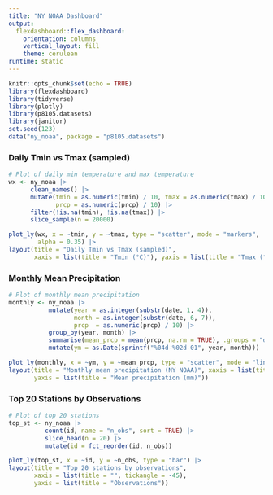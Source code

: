 ```yaml
---
title: "NY NOAA Dashboard"
output:
  flexdashboard::flex_dashboard:
    orientation: columns
    vertical_layout: fill
    theme: cerulean
runtime: static
---
```


```r
knitr::opts_chunk$set(echo = TRUE)
library(flexdashboard)
library(tidyverse)
library(plotly)
library(p8105.datasets)
library(janitor)
set.seed(123)
data("ny_noaa", package = "p8105.datasets")
```

### Daily Tmin vs Tmax (sampled)
```r
# Plot of daily min temperature and max temperature
wx <- ny_noaa |>
      clean_names() |>
      mutate(tmin = as.numeric(tmin) / 10, tmax = as.numeric(tmax) / 10,
             prcp = as.numeric(prcp) / 10) |>
      filter(!is.na(tmin), !is.na(tmax)) |>
      slice_sample(n = 20000)

plot_ly(wx, x = ~tmin, y = ~tmax, type = "scatter", mode = "markers", 
        alpha = 0.35) |>
layout(title = "Daily Tmin vs Tmax (sampled)", 
       xaxis = list(title = "Tmin (°C)"), yaxis = list(title = "Tmax (°C)"))
```

### Monthly Mean Precipitation
```r
# Plot of monthly mean precipitation
monthly <- ny_noaa |>
           mutate(year = as.integer(substr(date, 1, 4)), 
                  month = as.integer(substr(date, 6, 7)),
                  prcp  = as.numeric(prcp) / 10) |>
           group_by(year, month) |>
           summarise(mean_prcp = mean(prcp, na.rm = TRUE), .groups = "drop") |>
           mutate(ym = as.Date(sprintf("%04d-%02d-01", year, month)))

plot_ly(monthly, x = ~ym, y = ~mean_prcp, type = "scatter", mode = "lines") |>
layout(title = "Monthly mean precipitation (NY NOAA)", xaxis = list(title = ""),
       yaxis = list(title = "Mean precipitation (mm)"))
```

### Top 20 Stations by Observations
```r
# Plot of top 20 stations
top_st <- ny_noaa |>
          count(id, name = "n_obs", sort = TRUE) |>
          slice_head(n = 20) |>
          mutate(id = fct_reorder(id, n_obs))

plot_ly(top_st, x = ~id, y = ~n_obs, type = "bar") |>
layout(title = "Top 20 stations by observations", 
       xaxis = list(title = "", tickangle = -45),
       yaxis = list(title = "Observations"))
```